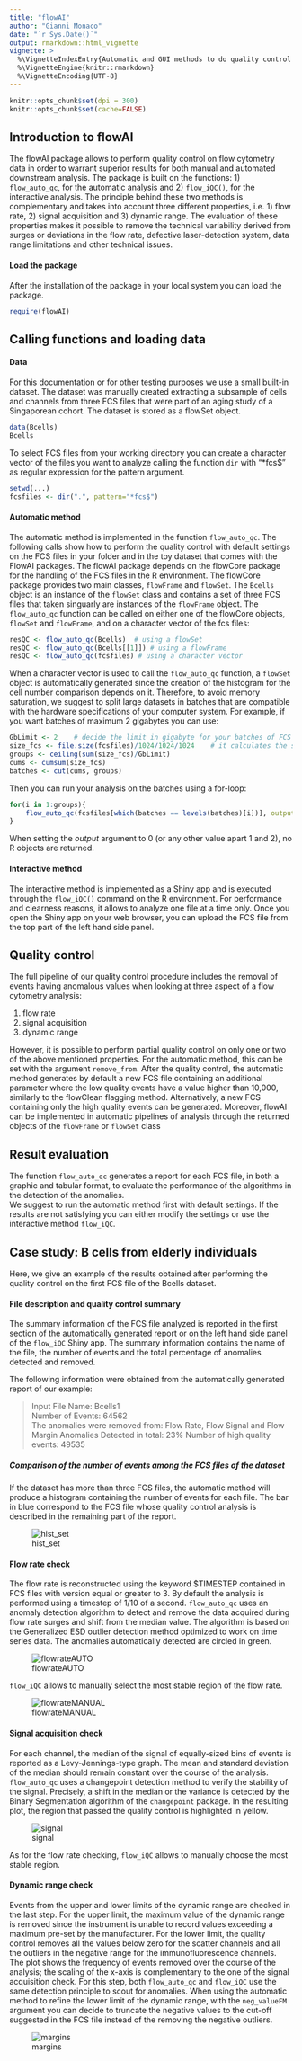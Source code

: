 ```yaml
---
title: "flowAI"
author: "Gianni Monaco"
date: "`r Sys.Date()`"
output: rmarkdown::html_vignette
vignette: >
  %\VignetteIndexEntry{Automatic and GUI methods to do quality control on Flow cytometry Data}
  %\VignetteEngine{knitr::rmarkdown}
  %\VignetteEncoding{UTF-8}
---
```


```r
knitr::opts_chunk$set(dpi = 300)
knitr::opts_chunk$set(cache=FALSE)
```
## Introduction to flowAI

The flowAI package allows to perform quality control on flow cytometry data in order to warrant superior results for both manual and automated downstream analysis. The package is built on the functions: 1)  `flow_auto_qc`, for the automatic analysis and 2) `flow_iQC()`, for the interactive analysis. The principle behind these two methods is complementary and takes into account three different properties, i.e. 1) flow rate, 2) signal acquisition and 3) dynamic range.
The evaluation of these properties makes it possible to remove the technical variability derived from surges or deviations in the flow rate, defective laser-detection system, data range limitations and other technical issues. 


#### Load the package
After the installation of the package in your local system you can load the package.  

```r
require(flowAI)
```

## Calling functions and loading data

#### Data

For this documentation or for other testing purposes we use a small 
built-in dataset. The dataset was manually created extracting a subsample 
of cells and channels from three FCS files that were part of an
aging study of a Singaporean cohort. 
The dataset is stored as a flowSet object.

```r
data(Bcells)
Bcells
```

To select FCS files from your working directory you can create a character vector of 
the files you want to analyze calling the function `dir` with "*fcs$" as regular expression
for the pattern argument.

```r
setwd(...)
fcsfiles <- dir(".", pattern="*fcs$")
```

#### Automatic method
The automatic method is implemented in the function `flow_auto_qc`. 
The following calls show how to perform the quality control with default 
settings on the FCS files in your folder and in the toy dataset that comes with the FlowAI packages.
The flowAI package depends on the flowCore package for the handling of the FCS files in the R environment. The flowCore package provides two main classes, `flowFrame` and `flowSet`. The `Bcells` object is an instance of the `flowSet` class and contains a set of three FCS files that taken singuarly are instances of the `flowFrame` object.  The `flow_auto_qc` function can be called on either one of the flowCore objects, `flowSet` and `flowFrame`, and on a character vector of the fcs files:

```r
resQC <- flow_auto_qc(Bcells)  # using a flowSet
resQC <- flow_auto_qc(Bcells[[1]]) # using a flowFrame
resQC <- flow_auto_qc(fcsfiles) # using a character vector
```

When a character vector is used to call the `flow_auto_qc` function, a `flowSet` object is automatically generated since the creation of the histogram for the cell number comparison depends on it. 
Therefore, to avoid memory saturation, we suggest to split large datasets in batches that are compatible with the hardware specifications of your computer system.
For example, if you want batches of maximum 2 gigabytes you can use:

```r
GbLimit <- 2    # decide the limit in gigabyte for your batches of FCS files
size_fcs <- file.size(fcsfiles)/1024/1024/1024    # it calculates the size in gigabytes for each FCS file
groups <- ceiling(sum(size_fcs)/GbLimit)
cums <- cumsum(size_fcs)
batches <- cut(cums, groups) 
```

Then you can run your analysis on the batches using a for-loop:
```r
for(i in 1:groups){
    flow_auto_qc(fcsfiles[which(batches == levels(batches)[i])], output = 0) 
}
```
When setting the *output* argument to 0 (or any other value apart 1 and 2), no R objects are returned.

#### Interactive method
The interactive method is implemented as a Shiny app and is executed through 
the `flow_iQC()` command on the R environment. 
For performance and clearness reasons, it allows to analyze one file at a time only.
Once you open the Shiny app on your web browser, you can upload the FCS file from the top part of the left hand side panel. 


## Quality control
The full pipeline of our quality control procedure includes the removal of events having
anomalous values when looking at three aspect of a flow cytometry analysis: 
 
1. flow rate  
2. signal acquisition  
3. dynamic range

However, it is possible to perform partial quality control on only one or two of the above mentioned properties. For the automatic method, this can be set with the argument `remove_from`.
After the quality control, the automatic method generates by default a new FCS file containing an additional parameter where the low quality events have a value higher than 10,000, similarly to the flowClean flagging method. Alternatively, a new FCS containing only the high quality events can be generated. 
Moreover, flowAI can be implemented in automatic pipelines of analysis through the returned objects of the `flowFrame` or `flowSet` class

## Result evaluation
The function `flow_auto_qc` generates a report for each FCS file, in both a graphic and tabular format, to evaluate the performance of the algorithms in the detection of the anomalies.  
We suggest to run the automatic method first with default settings. If the results are not satisfying you can either modify the settings or use the interactive method `flow_iQC`. 

## Case study: B cells from elderly individuals

Here, we give an example of the results obtained after performing the quality control on the first FCS file of the Bcells dataset.

#### File description and quality control summary
The summary information of the FCS file analyzed is reported in the first section of the automatically generated report or on the left hand side panel of the `flow_iQC` Shiny app. The summary information contains the name of the file, the number of events and the total percentage of anomalies detected and removed.

The following information were obtained from the automatically generated report of our example:

> Input File Name: Bcells1    
> Number of Events: 64562  
> The anomalies were removed from: Flow Rate, Flow Signal and Flow Margin
> Anomalies Detected in total: 23%
> Number of high quality events: 49535

##### Comparison of the number of events among the FCS files of the dataset
If the dataset has more than three FCS files, the automatic method will produce a histogram containing the number of events for each file. The bar in blue correspond to the FCS file whose quality control analysis is described in the remaining part of the report.

![hist_set](hist_set.png)


#### Flow rate check
The flow rate is reconstructed using the keyword $TIMESTEP contained in FCS files with version equal or greater to 3. By default the analysis is performed using a timestep of 1/10 of a second. `flow_auto_qc` uses an anomaly detection algorithm to detect and remove the data acquired during flow rate surges and shift from the median value. The algorithm is based on the Generalized ESD outlier detection method optimized to work on time series data. The anomalies automatically detected are circled in green. 

![flowrateAUTO](autoflowrate.png)

`flow_iQC` allows to manually select the most stable region of the flow rate.

![flowrateMANUAL](iQCrate.png)

#### Signal acquisition check
For each channel, the median of the signal of equally-sized bins of events is reported as a Levy-Jennings-type graph. The mean and standard deviation of the median should remain constant over the course of the analysis. `flow_auto_qc` uses a changepoint detection method to verify the stability of the signal. Precisely, a shift in the median or the variance is detected by the Binary Segmentation algorithm of the `changepoint` package. In the resulting plot, the region that passed the quality control is highlighted in yellow.

![signal](autosignal.png)

As for the flow rate checking, `flow_iQC` allows to manually choose the most stable region.

#### Dynamic range check
Events from the upper and lower limits of the dynamic range are checked in the last step. For the upper limit, the maximum value of the dynamic range is removed since the instrument is unable to record values exceeding a maximum pre-set by the manufacturer. For the lower limit, the quality control removes all the values below zero for the scatter channels and all the outliers in the negative range for the immunofluorescence channels. The plot shows the frequency of events removed over the course of the analysis; the scaling of the x-axis is complementary to the one of the signal acquisition check.
For this step, both `flow_auto_qc` and `flow_iQC` use the same detection principle to scout for anomalies.
When using the automatic method to refine the lower limit of the dynamic range, with the `neg_valueFM` argument you can decide to truncate the negative values to the cut-off suggested in the FCS file instead of the removing the negative outliers. 

![margins](margins.png)



